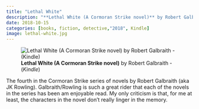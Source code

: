 ```yaml
---
title: "Lethal White"
description: "**Lethal White (A Cormoran Strike novel)** by Robert Galbraith - (*Kindle*)"
date: 2018-10-15
categories: [books, fiction, detective,"2018", Kindle]
image: lethal-white.jpg
---
```

![**Lethal White (A Cormoran Strike novel)** by Robert Galbraith - (*Kindle*)](lethal-white.jpg){fig-align="left"}

The fourth in the Cormoran Strike series of novels by Robert Galbraith (aka JK Rowling). Galbraith/Rowling is such a great rider that each of the novels in the series has been am enjoyable read. My only criticism is that, for me at least, the characters in the novel don't really linger in the memory.